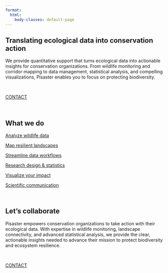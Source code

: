 ```yaml
---
format:
  html:
    body-classes: default-page
---
```


:::: full-width
::: full-width-content
## Translating ecological data into conservation action 
<!-- # TRANSLATING ECOLOGICAL DATA INTO CONSERVATION ACTION -->

[We provide quantitative support that turns ecological data into actionable insights for conservation organizations. From wildlife monitoring and corridor mapping to data management, statistical analysis, and compelling visualizations, Pisaster enables you to focus on protecting biodiversity.]{.p135-font}

<br>

<a class="card-contact" href="mailto:hello@pisaster.com?subject=Website%20inquiry">CONTACT</a>

<br>

:::
::::


:::: {.full-width .bg-light}
::: full-width-content
## What we do

::::::::::::::::::: grid
:::::: {.g-col-12 .g-col-md-4}
::::: {.card-dark .card .h-100}
<a href="services.qmd#analyze-wildlife-data" class="d-block text-decoration-none">

:::: {.card-body .d-flex .justify-content-center .align-items-center}
[Analyze wildlife data]{.p135-tight-font}
</a>
::::
:::::
::::::

:::::: {.g-col-12 .g-col-md-4}
::::: {.card-dark .card .h-100}
<a href="services.qmd#map-resilient-landscapes" class="d-block text-decoration-none">

:::: {.card-body .d-flex .justify-content-center .align-items-center}
[Map resilient landscapes]{.p135-tight-font}
</a>
::::
:::::
::::::

:::::: {.g-col-12 .g-col-md-4}
::::: {.card-dark .card .h-100}
<a href="services.qmd#streamline-data-workflows" class="d-block text-decoration-none">

:::: {.card-body .d-flex .justify-content-center .align-items-center}
[Streamline data workflows]{.p135-tight-font}
</a>
::::
:::::
::::::

:::::: {.g-col-12 .g-col-md-4}
::::: {.card-dark .card .h-100}
<a href="services.qmd#research-design-statistics" class="d-block text-decoration-none">

:::: {.card-body .d-flex .justify-content-center .align-items-center}
[Research design & statistics]{.p135-tight-font}
</a>
::::
:::::
::::::

:::::: {.g-col-12 .g-col-md-4}
::::: {.card-dark .card .h-100}
<a href="services.qmd#visualize-your-impact" class="d-block text-decoration-none">

:::: {.card-body .d-flex .justify-content-center .align-items-center}
[Visualize your impact]{.p135-tight-font}
</a>
::::
:::::
::::::

:::::: {.g-col-12 .g-col-md-4}
::::: {.card-dark .card .h-100}
<a href="services.qmd#scientific-communication" class="d-block text-decoration-none">

:::: {.card-body .d-flex .justify-content-center .align-items-center}
[Scientific communication]{.p135-tight-font}
</a>
::::
:::::
::::::
:::::::::::::::::::

<br>

:::
::::



:::: full-width
::: full-width-content
<!-- ## Let's collaborate -->
## Let's collaborate

[Pisaster empowers conservation organizations to take action with their ecological data. With expertise in wildlife monitoring, landscape connectivity, and advanced statistical analysis, we provide the clear, actionable insights needed to advance their mission to protect biodiversity and ecosystem resilience.]{.p135-font}

<br>

<a class="card-contact" href="mailto:hello@pisaster.com?subject=Website%20inquiry">CONTACT</a>
:::
::::
